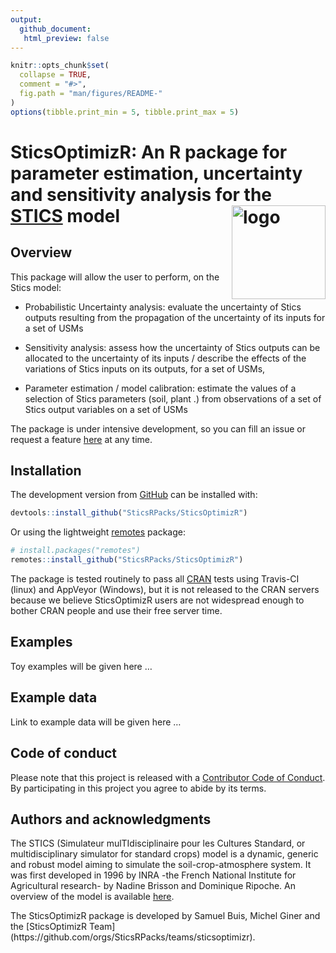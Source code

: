 ```yaml
---
output:
  github_document:
   html_preview: false
---
```


  <!-- README.md is generated from README.Rmd. Please edit that file -->

```r
knitr::opts_chunk$set(
  collapse = TRUE,
  comment = "#>",
  fig.path = "man/figures/README-"
)
options(tibble.print_min = 5, tibble.print_max = 5)
```
  
# SticsOptimizR: An R package for parameter estimation, uncertainty and sensitivity analysis for the [STICS](https://www6.paca.inra.fr/stics_eng/) model <img src="man/figures/logo.png" alt="logo" width="150" align="right" />

## Overview

This package will allow the user to perform, on the Stics model: 

* Probabilistic Uncertainty analysis: evaluate the uncertainty of Stics outputs resulting from the propagation of the uncertainty of its inputs for a set of USMs  

* Sensitivity analysis: assess how the uncertainty of Stics outputs can be allocated to the uncertainty of its inputs / describe the effects of the variations of Stics inputs on its outputs, for a set of USMs, 

* Parameter estimation / model calibration: estimate the values of a selection of Stics parameters (soil, plant .) from observations of a set of Stics output variables on a set of USMs  

The package is under intensive development, so you can fill an issue or request a feature [here](https://github.com/SticsRPacks/SticsOptimizR/issues ) at any time. 


## Installation

The development version from [GitHub](https://github.com/) can be installed with:

``` r
devtools::install_github("SticsRPacks/SticsOptimizR")
```
Or using the lightweight [remotes](https://github.com/r-lib/remotes#readme) package: 

``` r
# install.packages("remotes")
remotes::install_github("SticsRPacks/SticsOptimizR")
```
The package is tested routinely to pass all [CRAN](https://CRAN.R-project.org) tests using Travis-CI (linux) and AppVeyor (Windows), but it is not released to the CRAN servers because we believe SticsOptimizR users are not widespread enough to bother CRAN people and use their free server time.

## Examples

Toy examples will be given here ...

## Example data

Link to example data will be given here ...

## Code of conduct

Please note that this project is released with a [Contributor Code of Conduct](CODE_OF_CONDUCT.md). By participating in this project you agree to abide by its terms.

## Authors and acknowledgments

The STICS (Simulateur mulTIdisciplinaire pour les Cultures Standard, or multidisciplinary simulator for standard crops) model is a dynamic, generic and robust model aiming to simulate the soil-crop-atmosphere system. It was first developed in 1996 by INRA -the French National Institute for Agricultural research-  by Nadine Brisson and Dominique Ripoche. An overview of the model is available [here](https://www6.paca.inra.fr/stics_eng/About-us/Stics-model-overview).

The SticsOptimizR package is developed by Samuel Buis, Michel Giner and the [SticsOptimizR Team] (https://github.com/orgs/SticsRPacks/teams/sticsoptimizr).